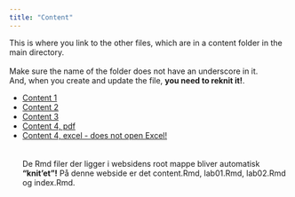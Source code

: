 ```yaml
---
title: "Content"
---
```


This is where you link to the other files, which are in a content folder in the main directory.
\
\
Make sure the name of the folder does not have an underscore in it.\
And, when you create and update the file, **you need to reknit it!**. 

* [Content 1](content/file1.html)  
* [Content 2](content/file2.html)  
* [Content 3](content/file3.html)
* [Content 4, pdf](content/shiny.pdf)
* [Content 4, excel - does not open Excel!](content/excel.xlsx)
\
\
\
De Rmd filer der ligger i websidens root mappe bliver automatisk **"knit'et"!** På denne webside er det content.Rmd, lab01.Rmd, lab02.Rmd og index.Rmd.